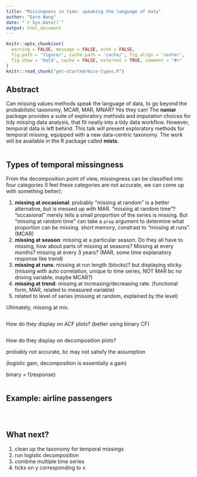 ```yaml
---
title: "Missingness in time: speaking the language of data"
author: "Earo Wang"
date: "`r Sys.Date()`"
output: html_document
---
```


```r
knitr::opts_chunk$set(
  warning = FALSE, message = FALSE, echo = FALSE,
  fig.path = 'figure/', cache.path = 'cache/', fig.align = 'center',
  fig.show = 'hold', cache = FALSE, external = TRUE, comment = "#>"
)
knitr::read_chunk("get-started/miss-types.R")
```

## Abstract

Can missing values methods speak the language of data, to go beyond the probabilistic taxonomy, MCAR, MAR, MNAR? Yes they can! The **naniar** package provides a suite of exploratory methods and imputation choices for tidy missing data analysis, that fit neatly into a tidy data workflow. However, temporal data is left behind. This talk will present exploratory methods for temporal missing, equipped with a new data-centric taxonomy. The work will be available in the R package called **mists**.

```r
```

## Types of temporal missingness

From the decomposition point of view, missingness can be classified into four categories (I feel these categories are not accurate, we can come up with something better):

1. **missing at occasional**: probably "missing at random" is a better alternative, but is messed up with MAR. "missing at random time"? "occasional" merely tells a small proportion of the series is missing. But "missing at random time" can take a `prop` argument to determine what proportion can be missing. short memory, constrast to "missing at runs". (MCAR)
2. **missing at season**: missing at a particular season. Do they all have to missing, how about parts of missing at seasons? Missing at every months? missing at every 3 years? (MAR, some time explanatory response like trend)
3. **missing at runs**: missing at run length (blocks)? but displaying sticky. (missing with auto correlation, unique to time series, NOT MAR bc no driving variable; maybe MCAR?)
4. **missing at trend**: missing at increasing/decreasing rate. (functional form, MAR, related to measured variable)
5. related to level of series (missing at random, explained by the level)

Ultimately, missing at mix.

```r
```

How do they display on ACF plots? (better using binary CF)

```r
```

How do they display on decomposition plots? 

probably not accurate, bc may not satisfy the assumption

(logistic gam, decomposition is essentially a gam)

binary = f(response)

```r
```

## Example: airline passengers

```r
```

```r
```

```r
```

## What next?

1. clean up the taxonomy for temporal missings
2. run logistic decomposition
3. combine multiple time series
4. ticks on y corresponding to x
